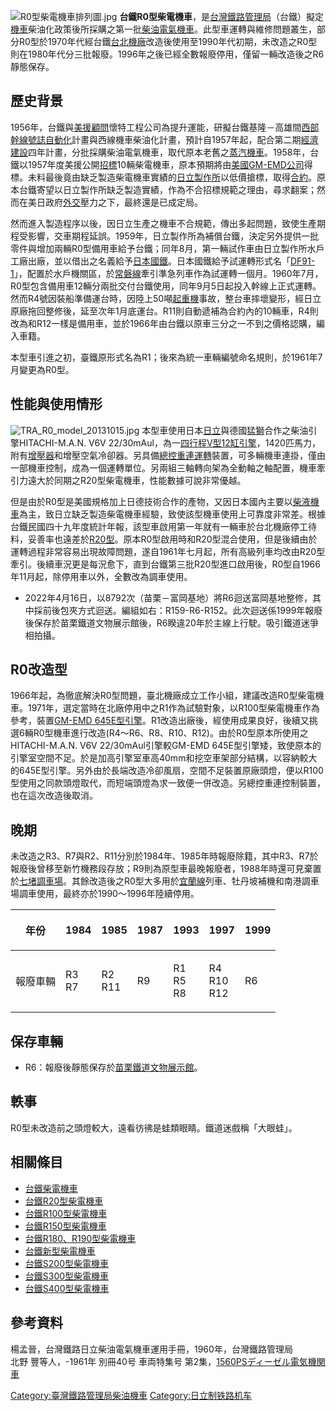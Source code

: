 {{鐵路車輛
|車輛名稱 = 台鐵R0型柴電機車
|公司色 = Blue
|圖像 = TRA R6 at Miaoli Railway Museum 20141022.jpg   
|圖像說明 =  
|輛數 = 12
|編成 = 可自由編組
|起動加速率 = 
|營運最高速度 = 85
|設計最高速度 = 100
|軸配置 = Co-Co
|減速度（正常） = 
|減速度（緊急） =
|編成定員 = 
|載客量 = 
|編成長度 = 
|全長 = 15370
|全闊 = 2875
|全高 = 改造前：3750 mm<br/>改造後：3836
|最大尺寸 = 
|編成重量 = 
|重量 = 84.5噸(整備)
|軌距 = 1,067
|電化方式 = 
|輸出 = 1420hP
|電動機輸出 = 135kW╳6具
|編組輸出 = 
|齒輪比 = 76:15≒5.07
|驅動裝置 =電氣傳動
|控制裝置 = 電磁、電磁空氣、發電機
|制動方式 =6SL型空氣軔機、手軔機
|製造商=[[日本|日本]][[日立製作所|日立製作所]]
|製造年份 = 1959
|備註 =
}}
[[File:R0型柴電機車排列圖.jpg|thumb]]
'''台鐵R0型柴電機車'''，是[[台灣鐵路管理局|台灣鐵路管理局]]（台鐵）擬定[[機關車|機車]]柴油化政策後所採購之第一批[[柴油電氣機車|柴油電氣機車]]。此型車運轉與維修問題叢生，部分R0型於1970年代經台鐵[[台北機廠|台北機廠]]改造後使用至1990年代初期，未改造之R0型則在1980年代分三批報廢。1996年之後已經全數報廢停用，僅留一輛改造後之R6靜態保存。

== 歷史背景 ==
1956年，台鐵與[[美援|美援]][[顧問|顧問]]懷特工程公司為提升運能，研擬台鐵基隆－高雄間[[西部幹線|西部幹線]][[號誌自動化|號誌自動化]]計畫與西線機車柴油化計畫，預計自1957年起，配合第二期[[經濟建設|經濟建設]]四年計畫，分批採購柴油電氣機車，取代原本老舊之[[蒸汽機車|蒸汽機車]]。1958年，台鐵以1957年度美援公開[[招標|招標]]10輛柴電機車，原本預期將由[[美國|美國]][[易安迪|GM-EMD公司]]得標。未料最後竟由缺乏製造柴電機車實績的[[日立製作所|日立製作所]]以低價搶標，取得[[合約|合約]]。原本台鐵寄望以日立製作所缺乏製造實績，作為不合招標規範之理由，尋求翻案；然而在美日政府[[外交|外交]]壓力之下，最終還是已成定局。

然而進入製造程序以後，因日立生產之機車不合規範，傳出多起問題，致使生產期程受影響，交車期程延誤。1959年，日立製作所為補償台鐵，決定另外提供一批零件與增加兩輛R0型備用車給予台鐵；同年8月，第一輛試作車由日立製作所水戶工廠出廠，並以借出之名義給予[[日本國鐵|日本國鐵]]。日本國鐵給予試運轉形式名「[[日本國鐵DF91型柴油機車|DF91-1]]」，配置於水戶機關區，於[[常磐線|常磐線]]牽引準急列車作為試運轉一個月。1960年7月，R0型包含備用車12輛分兩批交付台鐵使用，同年9月5日起投入幹線上正式運轉。然而R4號因裝船準備運台時，因陸上50噸[[起重機|起重機]]事故，整台車摔壞變形，經日立原廠拖回整修後，延至次年1月底運台。R11則自動遞補為合約內的10輛車，R4則改為和R12一樣是備用車，並於1966年由台鐵以原車三分之一不到之價格認購，編入車籍。

本型車引進之初，臺鐵原形式名為R1；後來為統一車輛編號命名規則，於1961年7月變更為R0型。

== 性能與使用情形 ==
[[File:TRA_R0_model_20131015.jpg|thumb]]
本型車使用日本[[日立製作所|日立]]與德國[[MAN集團|猛獅]]合作之柴油引擎HITACHI-M.A.N. V6V 22/30mAul，為一[[四行程循環|四行程]][[V型引擎|V型12缸引擎]]，1420匹馬力，附有[[增壓器|增壓器]]和增壓空氣冷卻器。另具備[[總控重連運轉|總控重連運轉]]裝置，可多輛機車連掛，僅由一部機車控制，成為一個運轉單位。另兩組三軸轉向架為全動軸之軸配置，機車牽引力遠大於同期之R20型柴電機車，性能數據可說非常優越。

但是由於R0型是美國規格加上日德技術合作的產物，又因日本國內主要以[[柴液機車|柴液機車]]為主，致日立缺乏製造柴電機車經驗，致使該型機車使用上可靠度非常差。根據台鐵民國四十九年度統計年報，該型車啟用第一年就有一輛車於台北機廠停工待料，妥善率也遠差於[[台鐵R20型柴電機車|R20型]]。原本R0型啟用時和R20型混合使用，但是後續由於運轉過程非常容易出現故障問題，遂自1961年七月起，所有高級列車均改由R20型牽引。後續車況更是每況愈下，直到台鐵第三批R20型進口啟用後，R0型自1966年11月起，除停用車以外，全數改為調車使用。

* 2022年4月16日，以8792次（苗栗－富岡基地）將R6迴送富岡基地整修，其中採前後包夾方式迴送。編組如右：R159-R6-R152。此次迴送係1999年報廢後保存於苗栗鐵道文物展示館後，R6睽違20年於主線上行駛。吸引鐵道迷爭相拍攝。

== R0改造型 ==
1966年起，為徹底解決R0型問題，臺北機廠成立工作小組，建議改造R0型柴電機車。1971年，選定當時在北廠停用中之R1作為試驗對象，以R100型柴電機車作為參考，裝置[[易安迪645系列柴油机|GM-EMD 645E型引擎]]。R1改造出廠後，經使用成果良好，後續又挑選6輛R0型機車進行改造(R4～R6、R8、R10、R12)。由於R0型原本所使用之HITACHI-M.A.N. V6V 22/30mAul引擎較GM-EMD 645E型引擎矮，致使原本的引擎室空間不足。於是加高引擎室車高40mm和挖空車架部分結構，以容納較大的645E型引擎。另外由於長端改造冷卻風扇，空間不足裝置原廠頭燈，便以R100型使用之同款頭燈取代，而短端頭燈為求一致便一併改造。另總控重連控制裝置，也在這次改造後取消。

== 晚期 ==
未改造之R3、R7與R2、R11分別於1984年、1985年時報廢除籍，其中R3、R7於報廢後曾移至新竹機務段存放；R9則為原型車最晚報廢者，1988年時還可見棄置於[[七堵調車場|七堵調車場]]。其餘改造後之R0型大多用於[[宜蘭線|宜蘭線]]列車、牡丹坡補機和南港調車場調車使用，最終亦於1990～1996年陸續停用。

{| class="wikitable"

|-
! scope="row" | 年份
| 1984
| 1985
| 1987
| 1993
| 1997
| 1999
|-
! scope="row" | 報廢車輛
| R3 <br> R7 <br>
| R2 <br> R11 <br>
| R9 <br>
| R1 <br> R5 <br> R8 <br>
| R4 <br> R10 <br> R12 <br>
| R6 <br>
|}

==保存車輛==
*R6：報廢後靜態保存於[[苗栗鐵道文物展示館|苗栗鐵道文物展示館]]。

== 軼事 ==
R0型未改造前之頭燈較大，遠看彷彿是蛙類眼睛。鐵道迷戲稱「大眼蛙」。

== 相關條目 ==
* [[台鐵柴電機車|台鐵柴電機車]]
* [[台鐵R20型柴電機車|台鐵R20型柴電機車]]
* [[台鐵R100型柴電機車|台鐵R100型柴電機車]]
*[[台鐵R150型柴電機車|台鐵R150型柴電機車]]
*[[台鐵R180、R190型柴電機車|台鐵R180、R190型柴電機車]]
*[[台鐵新型柴電機車|台鐵新型柴電機車]]
*[[台鐵S200型柴電機車|台鐵S200型柴電機車]]
*[[台鐵S300型柴電機車|台鐵S300型柴電機車]]
*[[台鐵S400型柴電機車|台鐵S400型柴電機車]]

==參考資料==
{{Commonscat|TRA R0 Diesel locomotives}}
<references />
楊孟晉，台灣鐵路日立柴油電氣機車運用手冊，1960年，台灣鐵路管理局 <br>
北野 豐等人，{{Link-ja|日立評論|日立評論}}-1961年 別冊40号 車両特集号 第2集，[http://www.hitachihyoron.com/jp/pdf/1961/ex40/1961_ex_40_04.pdf 1560PSディーゼル電気機関車] {{Wayback|url=http://www.hitachihyoron.com/jp/pdf/1961/ex40/1961_ex_40_04.pdf |date=20210202200931 }}

{{台鐵車輛}}
{{台鐵動力機車形式列表}}
{{DEFAULTSORT:R0}}

[[Category:臺灣鐵路管理局柴油機車|Category:臺灣鐵路管理局柴油機車]]
[[Category:日立制铁路机车|Category:日立制铁路机车]]